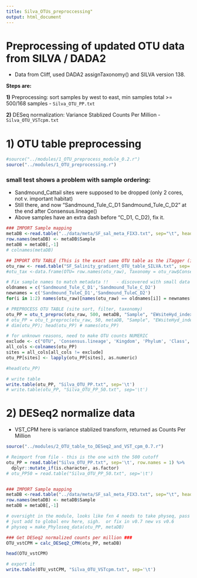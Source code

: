 ```yaml
---
title: Silva_OTUs_preproccessing"
output: html_document
---
```


# Preprocessing of updated OTU data from SILVA / DADA2
- Data from Cliff, used DADA2 assignTaxonomy() and SILVA version 138.

**Steps are:**

**1)** Preprocessing: sort samples by west to east, min samples total >= 500/168 samples
- `Silva_OTU_PP.txt`

**2)** DESeq normalization: Variance Stablized Counts Per Million 
- `Silva_OTU_VSTcpm.txt`

# 1) OTU table preprocessing 

```r
#source("../modules/1_OTU_preprocess_module_0.2.r")
source("../modules/1_OTU_preprocessing.r")
```

### small test shows a problem with sample ordering: 
- Sandmound_Cattail sites were supposed to be dropped (only 2 cores, not v. important habitat) 
- Still there, and now "Sandmound_Tule_C_D1	Sandmound_Tule_C_D2" at the end after Consensus.lineage()
- Above samples have an extra dash before "C_D1, C_D2), fix it.

```r
### IMPORT Sample mapping
metaDB <-read.table("../data/meta/SF_sal_meta_FIX3.txt", sep="\t", header=TRUE)               # import Mapping    # # try keeping all params...
row.names(metaDB) <- metaDB$Sample                                                            # Row names are samples for phyloseq             #head(map_iTag)
metaDB = metaDB[,-1]                                                                          # Drop only old index, keep everything else            
# colnames(metaDB)

## IMPORT OTU TABLE (This is the exact same OTU table as the iTagger (i.e., 79380 OTUs) but with SILVA instead of Greengenes)          
otu_raw <- read.table("SF_Salinity_gradient_OTU_table_SILVA.txt", sep='\t', header=TRUE, row.names = 1)      # add to fxn below?
#otu_tax <-data.frame(OTU= row.names(otu_raw), Taxonomy = otu_raw$Consensus.lineage)      

# Fix sample names to match metadata !!   - discovered with small data test
oldnames = c('Sandmound_Tule_C_D1','Sandmound_Tule_C_D2')
newnames = c('Sandmound_TuleC_D1','Sandmound_TuleC_D2')
for(i in 1:2) names(otu_raw)[names(otu_raw) == oldnames[i]] = newnames[i]

# PREPROCESS OTU TABLE (site sort, filter, taxonomy)
otu_PP = otu_t_preproc(otu_raw, 500, metaDB, "Sample", "EWsiteHyd_index")
# otu_PP = otu_t_preproc(otu_raw, 50, metaDB, "Sample", "EWsiteHyd_index")
# dim(otu_PP); head(otu_PP) # names(otu_PP)

# for unknown reasons, need to make OTU counts NUMERIC
exclude <- c("OTU", 'Consensus.lineage', 'Kingdom', 'Phylum', 'Class', 'Order', 'Family', 'Genus')
all_cols <-colnames(otu_PP)
sites = all_cols[all_cols != exclude]
otu_PP[sites] <- lapply(otu_PP[sites], as.numeric)
```

```r
#head(otu_PP)
```

```r
# write table
write.table(otu_PP, "Silva_OTU_PP.txt", sep='\t')
# write.table(otu_PP, "Silva_OTU_PP_50.txt", sep='\t')
```

# 2) DESeq2 normalize data
- VST_CPM here is variance stablized transform, returned as Counts Per Million

```r
source("../modules/2_OTU_table_to_DESeq2_and_VST_cpm_0.7.r")
```

```r
# Reimport from file - this is the one with the 500 cutoff
otu_PP = read.table("Silva_OTU_PP.txt", sep='\t', row.names = 1) %>%
  dplyr::mutate_if(is.character, as.factor)
# otu_PP50 = read.table("Silva_OTU_PP_50.txt", sep='\t')


### IMPORT Sample mapping
metaDB <-read.table("../data/meta/SF_sal_meta_FIX3.txt", sep="\t", header=TRUE)               # import Mapping    # # try keeping all params...
row.names(metaDB) <- metaDB$Sample                                                            # Row names are samples for phyloseq             #head(map_iTag)
metaDB = metaDB[,-1]                                                                          # Drop only old index, keep everything else            
```

```r
# oversight in the module, looks like fxn 4 needs to take physeq, pass to fxn 5 too.
# just add to global env here, sigh.  or fix in v0.7 new vs v0.6
# physeq = make_Phyloseq_data(otu_PP, metaDB)

### Get DESeq2 normalized counts per million ###
OTU_vstCPM = calc_DESeq2_CPM(otu_PP, metaDB)
```

```r
head(OTU_vstCPM)
```

```r
# export it
write.table(OTU_vstCPM, "Silva_OTU_VSTcpm.txt", sep='\t')
```

